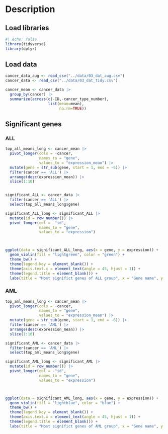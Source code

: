 # Description

## Load libraries

```r
#| echo: false
library(tidyverse)
library(dplyr)
```

## Load data

```r
cancer_data_aug <- read_csv("../data/03_dat_aug.csv")
cancer_data <- read_csv("../data/03_dat_tidy.csv")

cancer_mean <- cancer_data |>
  group_by(cancer) |>
  summarize(across(c(-ID,-cancer_type_number),
                   list(mean=mean),
                        na.rm=TRUE))
```

## Significant genes

### ALL

```r
top_all_means_long <- cancer_mean |>
  pivot_longer(cols = -cancer,
               names_to = "gene",
               values_to = "expression_mean") |>
  mutate(gene = str_sub(gene, start = 1, end = -6)) |>
  filter(cancer == 'ALL') |>
  arrange(desc(expression_mean)) |>
  slice(1:10)


significant_ALL <- cancer_data |>
  filter(cancer == 'ALL') |>
  select(top_all_means_long$gene)

significant_ALL_long <- significant_ALL |>
  mutate(id = row_number()) |>
  pivot_longer(col = -"id",
               names_to = "gene",
               values_to = "expression")



ggplot(data = significant_ALL_long, aes(x = gene, y = expression)) + 
  geom_violin(fill = "lightgreen", color = "green") +
  theme_bw() +  
  theme(legend.key = element_blank()) + 
  theme(axis.text.x = element_text(angle = 45, hjust = 1)) +
  theme(legend.title = element_blank()) +
  labs(title = "Most significt genes of ALL group", x = "Gene name", y = "Relative expression")
```

### AML

```r
top_aml_means_long <- cancer_mean |>
  pivot_longer(cols = -cancer,
               names_to = "gene",
               values_to = "expression_mean") |>
  mutate(gene = str_sub(gene, start = 1, end = -6)) |>
  filter(cancer == 'AML') |>
  arrange(desc(expression_mean)) |>
  slice(1:10)

significant_AML <- cancer_data |>
  filter(cancer == 'AML') |>
  select(top_aml_means_long$gene)

significant_AML_long <- significant_AML |>
  mutate(id = row_number()) |>
  pivot_longer(col = -"id",
               names_to = "gene",
               values_to = "expression")



ggplot(data = significant_AML_long, aes(x = gene, y = expression)) + 
  geom_violin(fill = "lightblue", color = "blue") +
  theme_bw() +  
  theme(legend.key = element_blank()) + 
  theme(axis.text.x = element_text(angle = 45, hjust = 1)) +
  theme(legend.title = element_blank()) +
  labs(title = "Most significt genes of AML group", x = "Gene name", y = "Relative expression")

```
